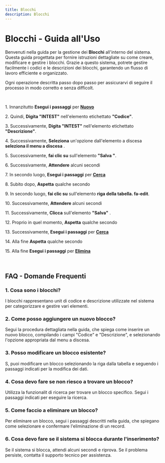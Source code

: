 ```yaml
---
title: Blocchi
description: Blocchi
---
```

# Blocchi \- Guida all\'Uso

Benvenuti nella guida per la gestione dei **Blocchi** all\'interno del sistema\. Questa guida  progettata per fornire istruzioni dettagliate su come creare\, modificare e gestire i blocchi\. Grazie a questo sistema\, potrete gestire facilmente i codici e le descrizioni dei blocchi\, garantendo un flusso di lavoro efficiente e organizzato\.

Ogni operazione  descritta passo dopo passo per assicurarvi di seguire il processo in modo corretto e senza difficolt\.

&nbsp;

1\. Innanzitutto **Esegui i passaggi** per **[Nuovo](/docs/Z_Operazioni%20base/Nuovo)**

2\. Quindi\, **Digita \"INTEST\"** nell\'elemento etichettato **\"Codice\"**\.

3\. Successivamente\, **Digita \"INTEST\"** nell\'elemento etichettato **\"Descrizione\"**\.

4\. Successivamente\, **Seleziona** un\'opzione dall\'elemento a discesa **seleziona il menu a discesa** \.

5\. Successivamente\, **fai clic su** sull\'elemento **\"Salva \"**\.

6\. Successivamente\, **Attendere** alcuni secondi

7\. In secondo luogo\, **Esegui i passaggi** per **[Cerca](/docs/Z_Operazioni%20base/Cerca)**

8\. Subito dopo\, **Aspetta** qualche secondo

9\. In secondo luogo\, **fai clic su** sull\'elemento **riga della tabella\. fa\-edit**\.

10\. Successivamente\, **Attendere** alcuni secondi

11\. Successivamente\, **Clicca** sull\'elemento **\"Salva\"** \.

12\. Proprio in quel momento\, **Aspetta** qualche secondo

13\. Successivamente\, **Esegui i passaggi** per **[Cerca](/docs/Z_Operazioni%20base/Cerca)**

14\. Alla fine **Aspetta** qualche secondo

15\. Alla fine **Esegui i passaggi** per **[Elimina](/docs/Z_Operazioni%20base/Elimina)**

&nbsp;

## FAQ \- Domande Frequenti

### 1\. **Cosa sono i blocchi\?**

I blocchi rappresentano unit di codice e descrizione utilizzate nel sistema per categorizzare e gestire vari elementi\.

### 2\. **Come posso aggiungere un nuovo blocco\?**

Segui la procedura dettagliata nella guida\, che spiega come inserire un nuovo blocco\, compilando i campi \"Codice\" e \"Descrizione\"\, e selezionando l\'opzione appropriata dal menu a discesa\.

### 3\. **Posso modificare un blocco esistente\?**

S\, puoi modificare un blocco selezionando la riga dalla tabella e seguendo i passaggi indicati per la modifica dei dati\.

### 4\. **Cosa devo fare se non riesco a trovare un blocco\?**

Utilizza la funzionalit di ricerca per trovare un blocco specifico\. Segui i passaggi indicati per eseguire la ricerca\.

### 5\. **Come faccio a eliminare un blocco\?**

Per eliminare un blocco\, segui i passaggi descritti nella guida\, che spiegano come selezionare e confermare l\'eliminazione di un record\.

### 6\. **Cosa devo fare se il sistema si blocca durante l\'inserimento\?**

Se il sistema si blocca\, attendi alcuni secondi e riprova\. Se il problema persiste\, contatta il supporto tecnico per assistenza\.